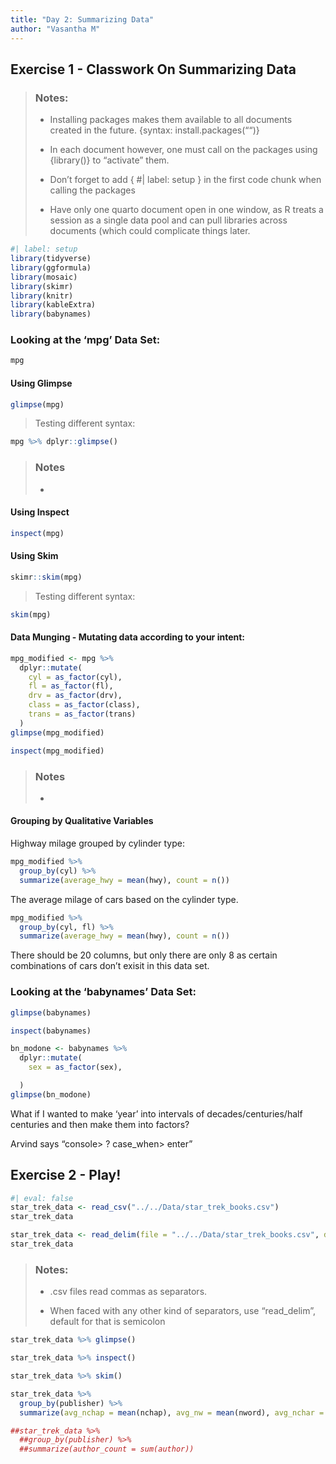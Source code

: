 ---
title: "Day 2: Summarizing Data"
author: "Vasantha M"
---

## Exercise 1 - Classwork On Summarizing Data

> ### Notes:
>
> -   Installing packages makes them available to all documents created in the future. {syntax: install.packages("")}
>
> -   In each document however, one must call on the packages using {library()} to "activate" them.
>
> -   Don't forget to add { #\| label: setup } in the first code chunk when calling the packages
>
> -   Have only one quarto document open in one window, as R treats a session as a single data pool and can pull libraries across documents (which could complicate things later.

```{r}
#| label: setup
library(tidyverse)
library(ggformula)
library(mosaic)
library(skimr)
library(knitr)
library(kableExtra)
library(babynames)
```

### Looking at the 'mpg' Data Set:

```{r}
mpg
```

#### Using Glimpse

```{r}
glimpse(mpg)
```

> Testing different syntax:

```{r}
mpg %>% dplyr::glimpse()
```

> ### Notes
>
> -   

#### Using Inspect

```{r}
inspect(mpg)
```

#### Using Skim

```{r}
skimr::skim(mpg)
```

> Testing different syntax:

```{r}
skim(mpg)
```

#### Data Munging - Mutating data according to your intent:

```{r}
mpg_modified <- mpg %>%
  dplyr::mutate(
    cyl = as_factor(cyl),
    fl = as_factor(fl),
    drv = as_factor(drv),
    class = as_factor(class),
    trans = as_factor(trans)
  )
glimpse(mpg_modified)
```

```{r}
inspect(mpg_modified)
```

> ### Notes
>
> -   

#### Grouping by Qualitative Variables

Highway milage grouped by cylinder type:

```{r}
mpg_modified %>%
  group_by(cyl) %>%
  summarize(average_hwy = mean(hwy), count = n())
```

The average milage of cars based on the cylinder type.

```{r}
mpg_modified %>%
  group_by(cyl, fl) %>%
  summarize(average_hwy = mean(hwy), count = n())
```

There should be 20 columns, but only there are only 8 as certain combinations of cars don't exisit in this data set.

### Looking at the 'babynames' Data Set:

```{r}
glimpse(babynames)
```

```{r}
inspect(babynames)
```

```{r}
bn_modone <- babynames %>%
  dplyr::mutate(
    sex = as_factor(sex),

  )
glimpse(bn_modone)
```

What if I wanted to make 'year' into intervals of decades/centuries/half centuries and then make them into factors?

Arvind says "console\> ? case_when\> enter"

## Exercise 2 - Play!

```{r}
#| eval: false
star_trek_data <- read_csv("../../Data/star_trek_books.csv")
star_trek_data
```

```{r}
star_trek_data <- read_delim(file = "../../Data/star_trek_books.csv", delim = ";")
star_trek_data
```

> ### Notes:
>
> -   .csv files read commas as separators.
>
> -   When faced with any other kind of separators, use "read_delim", default for that is semicolon

```{r}
star_trek_data %>% glimpse()
```

```{r}
star_trek_data %>% inspect()
```

```{r}
star_trek_data %>% skim()
```

```{r}
star_trek_data %>%
  group_by(publisher) %>%
  summarize(avg_nchap = mean(nchap), avg_nw = mean(nword), avg_nchar = mean(nchar), count = n())
```

```{r}
##star_trek_data %>% 
  ##group_by(publisher) %>% 
  ##summarize(author_count = sum(author))
```
